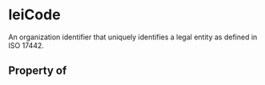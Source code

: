 # leiCode

An organization identifier that uniquely identifies a legal entity as defined in ISO 17442.

## Property of



